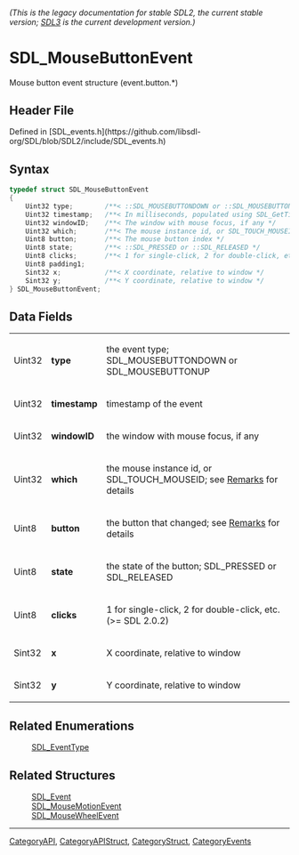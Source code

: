 ====== (This is the legacy documentation for stable SDL2, the current stable version; [https://wiki.libsdl.org/SDL3/ SDL3] is the current development version.) ======
= SDL_MouseButtonEvent =

Mouse button event structure (event.button.*)

== Header File ==

Defined in [SDL_events.h](https://github.com/libsdl-org/SDL/blob/SDL2/include/SDL_events.h)

== Syntax ==

<syntaxhighlight lang='c'>
typedef struct SDL_MouseButtonEvent
{
    Uint32 type;        /**< ::SDL_MOUSEBUTTONDOWN or ::SDL_MOUSEBUTTONUP */
    Uint32 timestamp;   /**< In milliseconds, populated using SDL_GetTicks() */
    Uint32 windowID;    /**< The window with mouse focus, if any */
    Uint32 which;       /**< The mouse instance id, or SDL_TOUCH_MOUSEID */
    Uint8 button;       /**< The mouse button index */
    Uint8 state;        /**< ::SDL_PRESSED or ::SDL_RELEASED */
    Uint8 clicks;       /**< 1 for single-click, 2 for double-click, etc. */
    Uint8 padding1;
    Sint32 x;           /**< X coordinate, relative to window */
    Sint32 y;           /**< Y coordinate, relative to window */
} SDL_MouseButtonEvent;</syntaxhighlight>

== Data Fields ==

{|
|Uint32
|'''type'''
|the event type; SDL_MOUSEBUTTONDOWN or SDL_MOUSEBUTTONUP
|-
|Uint32
|'''timestamp'''
|timestamp of the event
|-
|Uint32
|'''windowID'''
|the window with mouse focus, if any
|-
|Uint32
|'''which'''
|the mouse instance id, or SDL_TOUCH_MOUSEID; see [[SDL_MouseButtonEvent#Remarks|Remarks]] for details
|-
|Uint8
|'''button'''
|the button that changed; see [[SDL_MouseButtonEvent#Remarks|Remarks]] for details
|-
|Uint8
|'''state'''
|the state of the button; SDL_PRESSED or SDL_RELEASED
|-
|Uint8
|'''clicks'''
|1 for single-click, 2 for double-click, etc. (>= SDL 2.0.2)
|-
|Sint32
|'''x'''
|X coordinate, relative to window
|-
|Sint32
|'''y'''
|Y coordinate, relative to window
|}

== Related Enumerations ==

:[[SDL_EventType]]

== Related Structures ==

:[[SDL_Event]]
:[[SDL_MouseMotionEvent]]
:[[SDL_MouseWheelEvent]]

----
[[CategoryAPI]], [[CategoryAPIStruct]], [[CategoryStruct]], [[CategoryEvents]]


